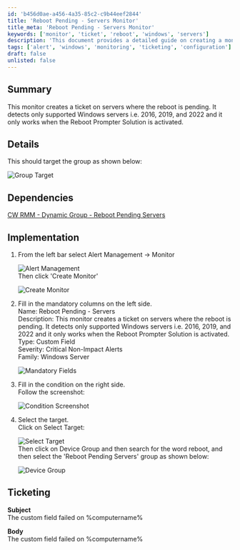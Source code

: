 ```yaml
---
id: 'b456d0ae-a456-4a35-85c2-c9b44eef2844'
title: 'Reboot Pending - Servers Monitor'
title_meta: 'Reboot Pending - Servers Monitor'
keywords: ['monitor', 'ticket', 'reboot', 'windows', 'servers']
description: 'This document provides a detailed guide on creating a monitor that generates tickets for Windows servers with pending reboots. It covers the implementation process, dependencies, and configuration steps necessary to ensure proper functionality within the ConnectWise RMM environment.'
tags: ['alert', 'windows', 'monitoring', 'ticketing', 'configuration']
draft: false
unlisted: false
---
```

## Summary

This monitor creates a ticket on servers where the reboot is pending. It detects only supported Windows servers i.e. 2016, 2019, and 2022 and it only works when the Reboot Prompter Solution is activated.

## Details

This should target the group as shown below:

![Group Target](../../../static/img/Reboot-Pending---Servers/image_1.png)

## Dependencies

[CW RMM - Dynamic Group - Reboot Pending Servers](https://proval.itglue.com/DOC-5078775-15488656)

## Implementation

1. From the left bar select Alert Management -> Monitor  
   
   ![Alert Management](../../../static/img/Reboot-Pending---Servers/image_2.png)  
   Then click 'Create Monitor'  
   
   ![Create Monitor](../../../static/img/Reboot-Pending---Servers/image_3.png)

2. Fill in the mandatory columns on the left side.  
   Name: Reboot Pending - Servers  
   Description: This monitor creates a ticket on servers where the reboot is pending. It detects only supported Windows servers i.e. 2016, 2019, and 2022 and it only works when the Reboot Prompter Solution is activated.  
   Type: Custom Field  
   Severity: Critical Non-Impact Alerts  
   Family: Windows Server  
   
   ![Mandatory Fields](../../../static/img/Reboot-Pending---Servers/image_4.png)

3. Fill in the condition on the right side.  
   Follow the screenshot:  
   
   ![Condition Screenshot](../../../static/img/Reboot-Pending---Servers/image_5.png)

4. Select the target.  
   Click on Select Target:  
   
   ![Select Target](../../../static/img/Reboot-Pending---Servers/image_6.png)  
   Then click on Device Group and then search for the word reboot, and then select the 'Reboot Pending Servers' group as shown below:  
   
   ![Device Group](../../../static/img/Reboot-Pending---Servers/image_7.png)

## Ticketing

**Subject**  
The custom field failed on %computername%

**Body**  
The custom field failed on %computername%











